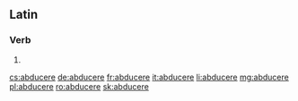 ==Latin==

===Verb===
{{la-verb-form|abducere}}

# {{inflection of|abducō||pres|actv|inf|lang=la}}

[[cs:abducere]]
[[de:abducere]]
[[fr:abducere]]
[[it:abducere]]
[[li:abducere]]
[[mg:abducere]]
[[pl:abducere]]
[[ro:abducere]]
[[sk:abducere]]